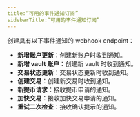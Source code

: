 ```yaml
---
title:“可用的事件通知订阅”
sidebarTitle:“可用的事件通知订阅”
---
```


创建具有以下事件通知的 webhook endpoint：

- **新增账户更新**：创建新账户时收到通知。
- **新增 vault 账户**：创建新 vault 时收到通知。
- **交易状态更新**：交易状态更新时收到通知。
- **创建交易**：创建新交易时收到通知。
- **新提币请求**：接收提币申请的通知。
- **加快交易**：接收加快交易申请的通知。
- **重试二次检查**：接收确认提示的通知。